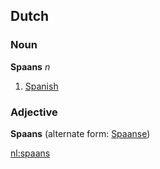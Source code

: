 == Dutch ==
=== Noun ===
'''Spaans''' ''n''

# [[Spanish]]

=== Adjective ===
'''Spaans''' (alternate form: [[Spaanse]])

[[nl:spaans]]